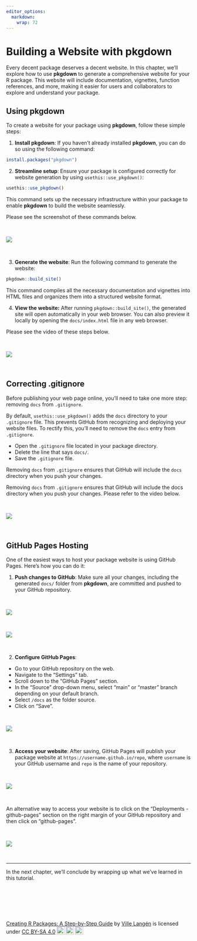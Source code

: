 ```yaml
---
editor_options: 
  markdown: 
    wrap: 72
---
```


# Building a Website with pkgdown

Every decent package deserves a decent website. In this chapter, we'll
explore how to use **pkgdown** to generate a comprehensive website for
your R package. This website will include documentation, vignettes,
function references, and more, making it easier for users and
collaborators to explore and understand your package.

## Using pkgdown

To create a website for your package using **pkgdown**, follow these
simple steps:

1.  **Install pkgdown**: If you haven't already installed **pkgdown**,
    you can do so using the following command:

``` r
install.packages("pkgdown")
```

2.  **Streamline setup**: Ensure your package is configured correctly
    for website generation by using `usethis::use_pkgdown()`:

``` r
usethis::use_pkgdown()
```

This command sets up the necessary infrastructure within your package to
enable **pkgdown** to build the website seamlessly.

Please see the screenshot of these commands below.

\

![](images/pkgdown_affinity-01.png)

\

3.  **Generate the website**: Run the following command to generate the
    website:

``` r
pkgdown::build_site()
```

This command compiles all the necessary documentation and vignettes into
HTML files and organizes them into a structured website format.

4.  **View the website:** After running `pkgdown::build_site()`, the
    generated site will open automatically in your web browser. You can
    also preview it locally by opening the `docs/index.html` file in any
    web browser.

Please see the video of these steps below.

\

![](images/pkg_build_site-01.gif)

\

## Correcting .gitignore

Before publishing your web page online, you'll need to take one more
step: removing `docs` from `.gitignore`.

By default, `usethis::use_pkgdown()` adds the `docs` directory to your
`.gitignore` file. This prevents GitHub from recognizing and deploying
your website files. To rectify this, you'll need to remove the `docs`
entry from `.gitignore`.

-   Open the `.gitignore` file located in your package directory.
-   Delete the line that says `docs/`.
-   Save the `.gitignore` file.

Removing `docs` from `.gitignore` ensures that GitHub will include the
`docs` directory when you push your changes.

Removing `docs` from `.gitignore` ensures that GitHub will include the
docs directory when you push your changes. Please refer to the video
below.

\

![](images/remove_docs_from_gitignore-01.gif)

\

## GitHub Pages Hosting

One of the easiest ways to host your package website is using GitHub
Pages. Here’s how you can do it:

1.  **Push changes to GitHub**: Make sure all your changes, including
    the generated `docs/` folder from **pkgdown**, are committed and
    pushed to your GitHub repository.

\

![](images/push_pkgdown_site-01.gif)

\

![](images/verify_docs_as_pushed-01.gif)

\

2.  **Configure GitHub Pages**:

-   Go to your GitHub repository on the web.
-   Navigate to the "Settings" tab.
-   Scroll down to the "GitHub Pages" section.
-   In the "Source" drop-down menu, select "main" or "master" branch
    depending on your default branch.
-   Select `/docs` as the folder source.
-   Click on "Save".

\

![](images/deploy_github_pages-01.gif)

\

3.  **Access your website**: After saving, GitHub Pages will publish
    your package website at `https://username.github.io/repo`, where
    `username` is your GitHub username and `repo` is the name of your
    repository.

\

![](images/browse_github_pages-01.gif)

\

An alternative way to access your website is to click on the "Deployments - github-pages" section on the right margin of your GitHub repository and then click on "github-pages".

\


![](images/alternative_way_of_browsing_pages-01.gif)

\

---

In the next chapter, we'll conclude by wrapping up what we've learned in this tutorial.

\

\

\

<p xmlns:cc="http://creativecommons.org/ns#" xmlns:dct="http://purl.org/dc/terms/">

<a property="dct:title" rel="cc:attributionURL" href="https://creating-r-packages.netlify.app">Creating
R Packages: A Step-by-Step Guide</a> by
<a rel="cc:attributionURL dct:creator" property="cc:attributionName" href="https://www.linkedin.com/in/ville-langen/">Ville
Langén</a> is licensed under
<a href="https://creativecommons.org/licenses/by-sa/4.0/?ref=chooser-v1" target="_blank" rel="license noopener noreferrer" style="display:inline-block;">CC
BY-SA
4.0<img src="https://mirrors.creativecommons.org/presskit/icons/cc.svg?ref=chooser-v1" style="height:22px!important;margin-left:3px;vertical-align:text-bottom;"/><img src="https://mirrors.creativecommons.org/presskit/icons/by.svg?ref=chooser-v1" style="height:22px!important;margin-left:3px;vertical-align:text-bottom;"/><img src="https://mirrors.creativecommons.org/presskit/icons/sa.svg?ref=chooser-v1" style="height:22px!important;margin-left:3px;vertical-align:text-bottom;"/></a>

</p>
